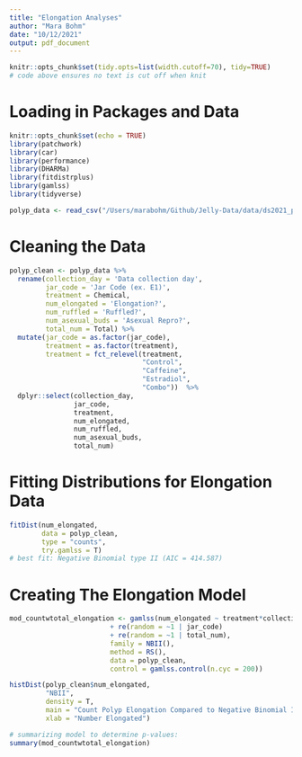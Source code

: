 ```yaml
---
title: "Elongation Analyses"
author: "Mara Bohm"
date: "10/12/2021"
output: pdf_document
---
```

```r
knitr::opts_chunk$set(tidy.opts=list(width.cutoff=70), tidy=TRUE)
# code above ensures no text is cut off when knit
```

# Loading in Packages and Data

```r
knitr::opts_chunk$set(echo = TRUE)
library(patchwork)
library(car)
library(performance)
library(DHARMa)
library(fitdistrplus)
library(gamlss)
library(tidyverse)

polyp_data <- read_csv("/Users/marabohm/Github/Jelly-Data/data/ds2021_polyp_data.csv")
```


# Cleaning the Data

```r

polyp_clean <- polyp_data %>%
  rename(collection_day = 'Data collection day', 
         jar_code = 'Jar Code (ex. E1)', 
         treatment = Chemical, 
         num_elongated = 'Elongation?', 
         num_ruffled = 'Ruffled?', 
         num_asexual_buds = 'Asexual Repro?', 
         total_num = Total) %>%
  mutate(jar_code = as.factor(jar_code),
         treatment = as.factor(treatment), 
         treatment = fct_relevel(treatment, 
                                 "Control", 
                                 "Caffeine", 
                                 "Estradiol", 
                                 "Combo"))  %>%
  dplyr::select(collection_day, 
                jar_code, 
                treatment, 
                num_elongated, 
                num_ruffled, 
                num_asexual_buds, 
                total_num) 

```


# Fitting Distributions for Elongation Data

```r

fitDist(num_elongated, 
        data = polyp_clean, 
        type = "counts", 
        try.gamlss = T)
# best fit: Negative Binomial type II (AIC = 414.587)

```


# Creating The Elongation Model

```r

mod_countwtotal_elongation <- gamlss(num_elongated ~ treatment*collection_day 
                         + re(random = ~1 | jar_code)
                         + re(random = ~1 | total_num), 
                         family = NBII(),
                         method = RS(),
                         data = polyp_clean, 
                         control = gamlss.control(n.cyc = 200))
```

```r
histDist(polyp_clean$num_elongated, 
         "NBII", 
         density = T, 
         main = "Count Polyp Elongation Compared to Negative Binomial II Distibution",
         xlab = "Number Elongated")

# summarizing model to determine p-values:
summary(mod_countwtotal_elongation)

```